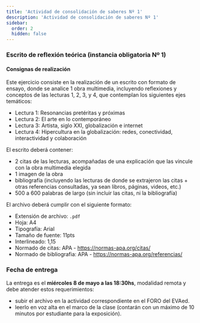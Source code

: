 ```yaml
---
title: 'Actividad de consolidación de saberes Nº 1'
description: 'Actividad de consolidación de saberes Nº 1'
sidebar:
  order: 2
  hidden: false
---
```


### Escrito de reflexión teórica (instancia obligatoria Nº 1)

#### Consignas de realización

Este ejercicio consiste en la realización de un escrito con formato de ensayo, donde se analice 1 obra multimedia, incluyendo reflexiones y conceptos de las lecturas 1, 2, 3, y 4, que contemplan los siguientes ejes temáticos:

- Lectura 1: Resonancias pretéritas y próximas
- Lectura 2: El arte en lo contemporáneo
- Lectura 3: Artista, siglo XXI, globalización e internet
- Lectura 4: Hipercultura en la globalización: redes, conectividad, interactividad y colaboración

El escrito deberá contener:

- 2 citas de las lecturas, acompañadas de una explicación que las vincule con la obra multimedia elegida
- 1 imagen de la obra
- bibliografía (incluyendo las lecturas de donde se extrajeron las citas + otras referencias consultadas, ya sean libros, páginas, videos, etc.)
- 500 a 600 palabras de largo (sin incluir las citas, ni la bibliografía)

El archivo deberá cumplir con el siguiente formato:

- Extensión de archivo: `.pdf`
- Hoja: A4
- Tipografía: Arial
- Tamaño de fuente: 11pts
- Interlineado: 1,15
- Normado de citas: APA - https://normas-apa.org/citas/
- Normado de bibliografia: APA - https://normas-apa.org/referencias/

### Fecha de entrega

La entrega es el **miércoles 8 de mayo a las 18:30hs**, modalidad remota y debe atender estos requerimientos:

- subir el archivo en la actividad correspondiente en el FORO del EVAed.
- leerlo en voz alta en el marco de la clase (contarán con un máximo de 10 minutos por estudiante para la exposición).
